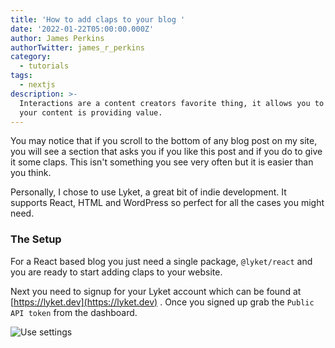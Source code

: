 ```yaml
---
title: 'How to add claps to your blog '
date: '2022-01-22T05:00:00.000Z'
author: James Perkins
authorTwitter: james_r_perkins
category:
  - tutorials
tags:
  - nextjs
description: >-
  Interactions are a content creators favorite thing, it allows you to know if
  your content is providing value.
---
```


You may notice that if you scroll to the bottom of any blog post on my site, you will see a section that asks you if you like this post and if you do to give it some claps. This isn't something you see very often but it is easier than you think.

Personally, I chose to use Lyket, a great bit of indie development. It supports React, HTML and WordPress so perfect for all the cases you might need.

### The Setup

For a React based blog you just need a single package, `@lyket/react` and you are ready to start adding claps to your website.&#x20;

Next you need to signup for your Lyket account which can be found at [https://lyket.dev](https://lyket.dev) . Once you signed up grab the `Public API token`  from the dashboard.

![Use settings ](https://res.cloudinary.com/dub20ptvt/image/upload/v1642873631/Blog%20Posts/add-claps-to-blog/yzgcbin70tmkvh0ul8pm.jpg)
